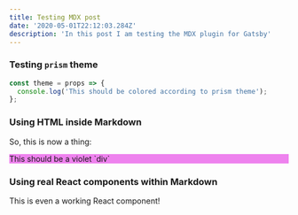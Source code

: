 ```yaml
---
title: Testing MDX post
date: '2020-05-01T22:12:03.284Z'
description: 'In this post I am testing the MDX plugin for Gatsby'
---
```



### Testing `prism` theme

```javascript
const theme = props => {
  console.log('This should be colored according to prism theme');
};
```

### Using HTML inside Markdown

So, this is now a thing:

<div style="background-color: violet;">This should be a violet `div`</div>

### Using real React components within Markdown

This is even a working React component!

<ReactComponent></ReactComponent>
